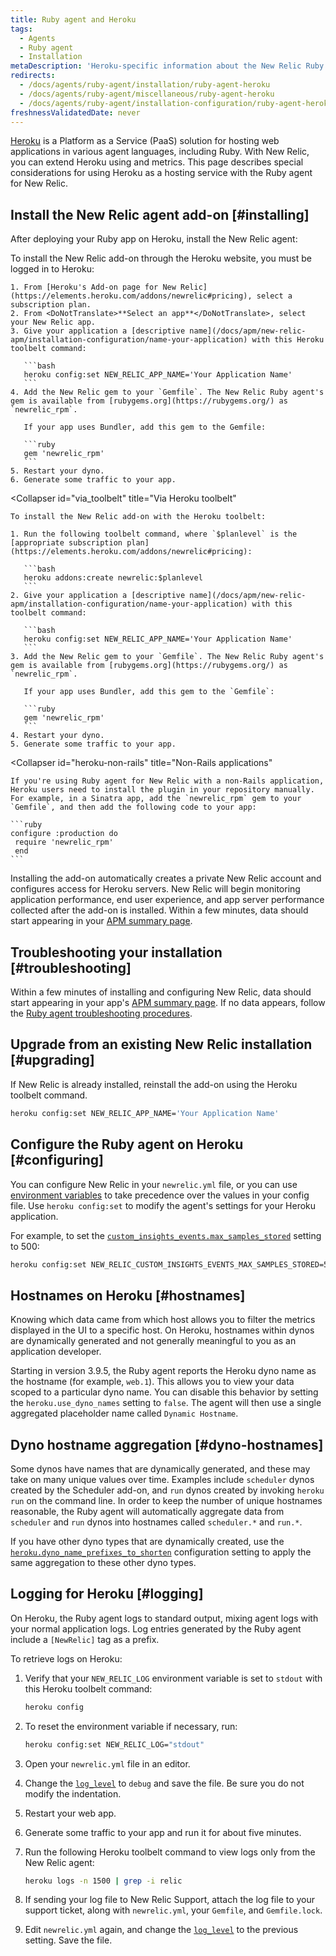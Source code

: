 ```yaml
---
title: Ruby agent and Heroku
tags:
  - Agents
  - Ruby agent
  - Installation
metaDescription: 'Heroku-specific information about the New Relic Ruby agent, including installation, configuration, app naming, and logging.'
redirects:
  - /docs/agents/ruby-agent/installation/ruby-agent-heroku
  - /docs/agents/ruby-agent/miscellaneous/ruby-agent-heroku
  - /docs/agents/ruby-agent/installation-configuration/ruby-agent-heroku
freshnessValidatedDate: never
---
```


[Heroku](https://devcenter.heroku.com/articles/newrelic) is a Platform as a Service (PaaS) solution for hosting web applications in various agent languages, including Ruby. With New Relic, you can extend Heroku using [<InlinePopover type="apm" />](/docs/apm/new-relic-apm) and [<InlinePopover type="browser" />](/docs/browser/new-relic-browser) metrics. This page describes special considerations for using Heroku as a hosting service with the Ruby agent for New Relic.

## Install the New Relic agent add-on [#installing]

After deploying your Ruby app on Heroku, install the New Relic agent:

<CollapserGroup>
  <Collapser
    id="via_heroku"
    title="Via the Heroku website"
  >
    To install the New Relic add-on through the Heroku website, you must be logged in to Heroku:

    1. From [Heroku's Add-on page for New Relic](https://elements.heroku.com/addons/newrelic#pricing), select a subscription plan.
    2. From <DoNotTranslate>**Select an app**</DoNotTranslate>, select your New Relic app.
    3. Give your application a [descriptive name](/docs/apm/new-relic-apm/installation-configuration/name-your-application) with this Heroku toolbelt command:

       ```bash
       heroku config:set NEW_RELIC_APP_NAME='Your Application Name'
       ```
    4. Add the New Relic gem to your `Gemfile`. The New Relic Ruby agent's gem is available from [rubygems.org](https://rubygems.org/) as `newrelic_rpm`.

       If your app uses Bundler, add this gem to the Gemfile:

       ```ruby
       gem 'newrelic_rpm'
       ```
    5. Restart your dyno.
    6. Generate some traffic to your app.
  </Collapser>

  <Collapser
    id="via_toolbelt"
    title="Via Heroku toolbelt"
  >
    To install the New Relic add-on with the Heroku toolbelt:

    1. Run the following toolbelt command, where `$planlevel` is the [appropriate subscription plan](https://elements.heroku.com/addons/newrelic#pricing):

       ```bash
       heroku addons:create newrelic:$planlevel
       ```
    2. Give your application a [descriptive name](/docs/apm/new-relic-apm/installation-configuration/name-your-application) with this toolbelt command:

       ```bash
       heroku config:set NEW_RELIC_APP_NAME='Your Application Name'
       ```
    3. Add the New Relic gem to your `Gemfile`. The New Relic Ruby agent's gem is available from [rubygems.org](https://rubygems.org/) as `newrelic_rpm`.

       If your app uses Bundler, add this gem to the `Gemfile`:

       ```ruby
       gem 'newrelic_rpm'
       ```
    4. Restart your dyno.
    5. Generate some traffic to your app.
  </Collapser>

  <Collapser
    id="heroku-non-rails"
    title="Non-Rails applications"
  >
    If you're using Ruby agent for New Relic with a non-Rails application, Heroku users need to install the plugin in your repository manually. For example, in a Sinatra app, add the `newrelic_rpm` gem to your `Gemfile`, and then add the following code to your app:

    ```ruby
    configure :production do
     require 'newrelic_rpm'
     end
    ```
  </Collapser>
</CollapserGroup>

Installing the add-on automatically creates a private New Relic account and configures access for Heroku servers. New Relic will begin monitoring application performance, end user experience, and app server performance collected after the add-on is installed. Within a few minutes, data should start appearing in your [APM summary page](/docs/apm/applications-menu/monitoring/apm-overview-page).

<InstallFeedback />

## Troubleshooting your installation [#troubleshooting]

Within a few minutes of installing and configuring New Relic, data should start appearing in your app's [APM summary page](/docs/apm/applications-menu/monitoring/apm-overview-page). If no data appears, follow the [Ruby agent troubleshooting procedures](/docs/agents/ruby-agent/troubleshooting/no-data-appears-ruby).

## Upgrade from an existing New Relic installation [#upgrading]

If New Relic is already installed, reinstall the add-on using the Heroku toolbelt command.

```bash
heroku config:set NEW_RELIC_APP_NAME='Your Application Name'
```

## Configure the Ruby agent on Heroku [#configuring]

You can configure New Relic in your `newrelic.yml` file, or you can use [environment variables](/docs/agents/ruby-agent/installation-configuration/ruby-agent-configuration) to take precedence over the values in your config file. Use `heroku config:set` to modify the agent's settings for your Heroku application.

For example, to set the [`custom_insights_events.max_samples_stored`](/docs/apm/agents/ruby-agent/configuration/ruby-agent-configuration/#custom_insights_events-max_samples_stored) setting to 500:

```bash
heroku config:set NEW_RELIC_CUSTOM_INSIGHTS_EVENTS_MAX_SAMPLES_STORED=500
```

## Hostnames on Heroku [#hostnames]

Knowing which data came from which host allows you to filter the metrics displayed in the UI to a specific host. On Heroku, hostnames within dynos are dynamically generated and not generally meaningful to you as an application developer.

Starting in version 3.9.5, the Ruby agent reports the Heroku dyno name as the hostname (for example, `web.1`). This allows you to view your data scoped to a particular dyno name. You can disable this behavior by setting the `heroku.use_dyno_names` setting to `false`. The agent will then use a single aggregated placeholder name called `Dynamic Hostname`.

## Dyno hostname aggregation [#dyno-hostnames]

Some dynos have names that are dynamically generated, and these may take on many unique values over time. Examples include `scheduler` dynos created by the Scheduler add-on, and `run` dynos created by invoking `heroku run` on the command line. In order to keep the number of unique hostnames reasonable, the Ruby agent will automatically aggregate data from `scheduler` and `run` dynos into hostnames called `scheduler.*` and `run.*`.

If you have other dyno types that are dynamically created, use the [`heroku.dyno_name_prefixes_to_shorten`](/docs/apm/agents/ruby-agent/configuration/ruby-agent-configuration/#heroku) configuration setting to apply the same aggregation to these other dyno types.

## Logging for Heroku [#logging]

On Heroku, the Ruby agent logs to standard output, mixing agent logs with your normal application logs. Log entries generated by the Ruby agent include a `[NewRelic]` tag as a prefix.

To retrieve logs on Heroku:

1. Verify that your `NEW_RELIC_LOG` environment variable is set to `stdout` with this Heroku toolbelt command:

   ```bash
   heroku config
   ```
2. To reset the environment variable if necessary, run:

   ```bash
   heroku config:set NEW_RELIC_LOG="stdout"
   ```
3. Open your `newrelic.yml` file in an editor.
4. Change the [`log_level`](/docs/apm/agents/ruby-agent/configuration/ruby-agent-configuration/#log_level) to `debug` and save the file. Be sure you do not modify the indentation.
5. Restart your web app.
6. Generate some traffic to your app and run it for about five minutes.
7. Run the following Heroku toolbelt command to view logs only from the New Relic agent:

   ```bash
   heroku logs -n 1500 | grep -i relic
   ```
8. If sending your log file to New Relic Support, attach the log file to your support ticket, along with `newrelic.yml`, your `Gemfile`, and `Gemfile.lock`.
9. Edit `newrelic.yml` again, and change the [`log_level`](/docs/apm/agents/ruby-agent/configuration/ruby-agent-configuration/#log_level) to the previous setting. Save the file.
